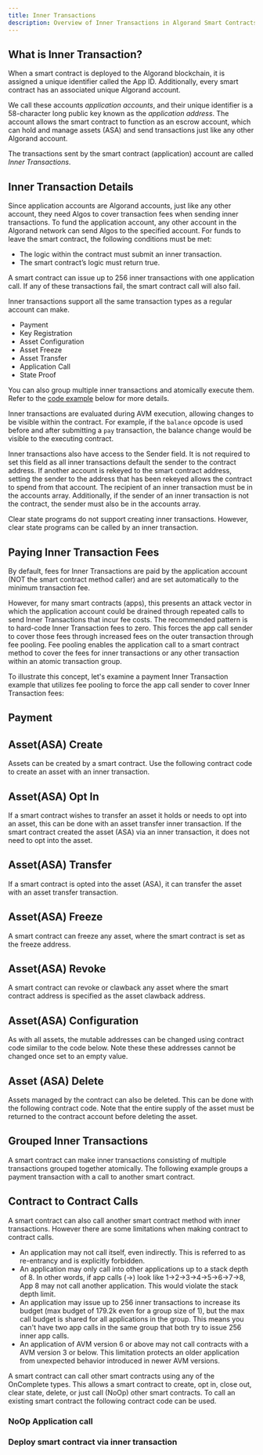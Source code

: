 ```yaml
---
title: Inner Transactions
description: Overview of Inner Transactions in Algorand Smart Contracts.
---
```



## What is Inner Transaction?

When a smart contract is deployed to the Algorand blockchain, it is assigned a unique identifier called the App ID. Additionally, every smart contract has an associated unique Algorand account.

We call these accounts _application accounts_, and their unique identifier is a 58-character long public key known as the _application address_. The account allows the smart contract to function as an escrow account, which can hold and manage assets (ASA) and send transactions just like any other Algorand account.

The transactions sent by the smart contract (application) account are called _Inner Transactions_.

## Inner Transaction Details

Since application accounts are Algorand accounts, just like any other account, they need Algos to cover transaction fees when sending inner transactions. To fund the application account, any other account in the Algorand network can send Algos to the specified account. For funds to leave the smart contract, the following conditions must be met:

- The logic within the contract must submit an inner transaction.
- The smart contract’s logic must return true.

A smart contract can issue up to 256 inner transactions with one application call. If any of these transactions fail, the smart contract call will also fail.

Inner transactions support all the same transaction types as a regular account can make.

- Payment
- Key Registration
- Asset Configuration
- Asset Freeze
- Asset Transfer
- Application Call
- State Proof

You can also group multiple inner transactions and atomically execute them. Refer to the [code example](#grouped-inner-transactions) below for more details.

Inner transactions are evaluated during AVM execution, allowing changes to be visible within the contract. For example, if the `balance` opcode is used before and after submitting a `pay` transaction, the balance change would be visible to the executing contract.

Inner transactions also have access to the Sender field. It is not required to set this field as all inner transactions default the sender to the contract address. If another account is rekeyed to the smart contract address, setting the sender to the address that has been rekeyed allows the contract to spend from that account. The recipient of an inner transaction must be in the accounts array. Additionally, if the sender of an inner transaction is not the contract, the sender must also be in the accounts array.

Clear state programs do not support creating inner transactions. However, clear state programs can be called by an inner transaction.

## Paying Inner Transaction Fees

By default, fees for Inner Transactions are paid by the application account (NOT the smart contract method caller) and are set automatically to the minimum transaction fee.

However, for many smart contracts (apps), this presents an attack vector in which the application account could be drained through repeated calls to send Inner Transactions that incur fee costs. The recommended pattern is to hard-code Inner Transaction fees to zero. This forces the app call sender to cover those fees through increased fees on the outer transaction through fee pooling. Fee pooling enables the application call to a smart contract method to cover the fees for inner transactions or any other transaction within an atomic transaction group.

To illustrate this concept, let's examine a payment Inner Transaction example that utilizes fee pooling to force the app call sender to cover Inner Transaction fees:

## Payment

<Tabs syncKey='lang'>
  <TabItem label='Python' icon='seti:python'>
    <RemoteCode
      src='https://raw.githubusercontent.com/algorandfoundation/devportal-code-examples/refs/heads/main/projects/python-contract-examples/smart_contracts/inner_transactions/contract.py'
      snippet='PAYMENT'
      lang='py'
      title='Payment Inner Transaction'
      frame='none'
    />
  </TabItem>
  <TabItem label='TypeScript' icon='seti:typescript'></TabItem>
</Tabs>

## Asset(ASA) Create

Assets can be created by a smart contract. Use the following contract code to create an asset with an inner transaction.

<Tabs syncKey='lang'>
  <TabItem label='Python' icon='seti:python'>
    <RemoteCode
      src='https://raw.githubusercontent.com/algorandfoundation/devportal-code-examples/refs/heads/main/projects/python-contract-examples/smart_contracts/inner_transactions/contract.py'
      snippet='ASSET_CREATE'
      lang='py'
      title='Asset Create Inner Transaction'
      frame='none'
    />
  </TabItem>
  <TabItem label='TypeScript' icon='seti:typescript'></TabItem>
</Tabs>

## Asset(ASA) Opt In

If a smart contract wishes to transfer an asset it holds or needs to opt into an asset, this can be done with an asset transfer inner transaction. If the smart contract created the asset (ASA) via an inner transaction, it does not need to opt into the asset.

<Tabs syncKey='lang'>
  <TabItem label='Python' icon='seti:python'>
    <RemoteCode
      src='https://raw.githubusercontent.com/algorandfoundation/devportal-code-examples/refs/heads/main/projects/python-contract-examples/smart_contracts/inner_transactions/contract.py'
      snippet='ASSET_OPT_IN'
      lang='py'
      title='Asset Opt-In Inner Transaction'
      frame='none'
    />
  </TabItem>
  <TabItem label='TypeScript' icon='seti:typescript'></TabItem>
</Tabs>

## Asset(ASA) Transfer

If a smart contract is opted into the asset (ASA), it can transfer the asset with an asset transfer transaction.

<Tabs syncKey='lang'>
  <TabItem label='Python' icon='seti:python'>
    <RemoteCode
      src='https://raw.githubusercontent.com/algorandfoundation/devportal-code-examples/refs/heads/main/projects/python-contract-examples/smart_contracts/inner_transactions/contract.py'
      snippet='ASSET_TRANSFER'
      lang='py'
      title='Asset Transfer Inner Transaction'
      frame='none'
    />
  </TabItem>
  <TabItem label='TypeScript' icon='seti:typescript'></TabItem>
</Tabs>

## Asset(ASA) Freeze

A smart contract can freeze any asset, where the smart contract is set as the freeze address.

<Tabs syncKey='lang'>
  <TabItem label='Python' icon='seti:python'>
    <RemoteCode
      src='https://raw.githubusercontent.com/algorandfoundation/devportal-code-examples/refs/heads/main/projects/python-contract-examples/smart_contracts/inner_transactions/contract.py'
      snippet='ASSET_FREEZE'
      lang='py'
      title='Asset Freeze Inner Transaction'
      frame='none'
    />
  </TabItem>
  <TabItem label='TypeScript' icon='seti:typescript'></TabItem>
</Tabs>

## Asset(ASA) Revoke

A smart contract can revoke or clawback any asset where the smart contract address is specified as the asset clawback address.

<Tabs syncKey='lang'>
  <TabItem label='Python' icon='seti:python'>
    <RemoteCode
      src='https://raw.githubusercontent.com/algorandfoundation/devportal-code-examples/refs/heads/main/projects/python-contract-examples/smart_contracts/inner_transactions/contract.py'
      snippet='ASSET_REVOKE'
      lang='py'
      title='Asset Clawback Inner Transaction'
      frame='none'
    />
  </TabItem>
  <TabItem label='TypeScript' icon='seti:typescript'></TabItem>
</Tabs>

## Asset(ASA) Configuration

As with all assets, the mutable addresses can be changed using contract code similar to the code below. Note these these addresses cannot be changed once set to an empty value.

<Tabs syncKey='lang'>
  <TabItem label='Python' icon='seti:python'>
    <RemoteCode
      src='https://raw.githubusercontent.com/algorandfoundation/devportal-code-examples/refs/heads/main/projects/python-contract-examples/smart_contracts/inner_transactions/contract.py'
      snippet='ASSET_CONFIG'
      lang='py'
      title='Asset Config Inner Transaction'
      frame='none'
    />
  </TabItem>
  <TabItem label='TypeScript' icon='seti:typescript'></TabItem>
</Tabs>

## Asset (ASA) Delete

Assets managed by the contract can also be deleted. This can be done with the following contract code. Note that the entire supply of the asset must be returned to the contract account before deleting the asset.

<Tabs syncKey='lang'>
  <TabItem label='Python' icon='seti:python'>
    <RemoteCode
      src='https://raw.githubusercontent.com/algorandfoundation/devportal-code-examples/refs/heads/main/projects/python-contract-examples/smart_contracts/inner_transactions/contract.py'
      snippet='ASSET_DELETE'
      lang='py'
      title='Asset Delete Inner Transaction'
      frame='none'
    />
  </TabItem>
  <TabItem label='TypeScript' icon='seti:typescript'></TabItem>
</Tabs>

## Grouped Inner Transactions

A smart contract can make inner transactions consisting of multiple transactions grouped together atomically. The following example groups a payment transaction with a call to another smart contract.

<Tabs syncKey='lang'>
  <TabItem label='Python' icon='seti:python'>
    <RemoteCode
      src='https://raw.githubusercontent.com/algorandfoundation/devportal-code-examples/refs/heads/main/projects/python-contract-examples/smart_contracts/inner_transactions/contract.py'
      snippet='GROUPED_INNER_TXNS'
      lang='py'
      title='Multiple Inner Transaction Atomically'
      frame='none'
    />
  </TabItem>
  <TabItem label='TypeScript' icon='seti:typescript'></TabItem>
</Tabs>

## Contract to Contract Calls

A smart contract can also call another smart contract method with inner transactions. However there are some limitations when making contract to contract calls.

- An application may not call itself, even indirectly. This is referred to as re-entrancy and is explicitly forbidden.
- An application may only call into other applications up to a stack depth of 8. In other words, if app calls (->) look like 1->2->3->4->5->6->7->8, App 8 may not call another application. This would violate the stack depth limit.
- An application may issue up to 256 inner transactions to increase its budget (max budget of 179.2k even for a group size of 1), but the max call budget is shared for all applications in the group. This means you can't have two app calls in the same group that both try to issue 256 inner app calls.
- An application of AVM version 6 or above may not call contracts with a AVM version 3 or below. This limitation protects an older application from unexpected behavior introduced in newer AVM versions.

A smart contract can call other smart contracts using any of the OnComplete types. This allows a smart contract to create, opt in, close out, clear state, delete, or just call (NoOp) other smart contracts. To call an existing smart contract the following contract code can be used.

### NoOp Application call

<Tabs syncKey='lang'>
  <TabItem label='Python' icon='seti:python'>
    <RemoteCode
      src='https://raw.githubusercontent.com/algorandfoundation/devportal-code-examples/refs/heads/main/projects/python-contract-examples/smart_contracts/inner_transactions/contract.py'
      snippet='NOOP_APP_CALL'
      lang='py'
      title='NoOp App Call Inner Transaction'
      frame='none'
    />
  </TabItem>
  <TabItem label='TypeScript' icon='seti:typescript'></TabItem>
</Tabs>

### Deploy smart contract via inner transaction

<Tabs syncKey='lang'>
  <TabItem label='Python' icon='seti:python'>
    <RemoteCode
      src='https://raw.githubusercontent.com/algorandfoundation/devportal-code-examples/refs/heads/main/projects/python-contract-examples/smart_contracts/inner_transactions/contract.py'
      snippet='DEPLOY_APP'
      lang='py'
      title='Deploy App With Inner Transaction'
      frame='none'
    />
  </TabItem>
  <TabItem label='TypeScript' icon='seti:typescript'></TabItem>
</Tabs>
